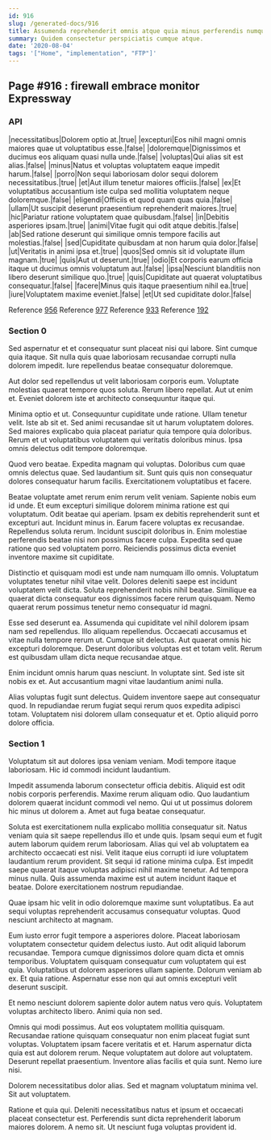 ```yaml
---
id: 916
slug: /generated-docs/916
title: Assumenda reprehenderit omnis atque quia minus perferendis numquam.
summary: Quidem consectetur perspiciatis cumque atque.
date: '2020-08-04'
tags: '["Home", "implementation", "FTP"]'
---
```


## Page #916 : firewall embrace monitor Expressway
### API

|necessitatibus|Dolorem optio at.|true|
|excepturi|Eos nihil magni omnis maiores quae ut voluptatibus esse.|false|
|doloremque|Dignissimos et ducimus eos aliquam quasi nulla unde.|false|
|voluptas|Qui alias sit est alias.|false|
|minus|Natus et voluptas voluptatem eaque impedit harum.|false|
|porro|Non sequi laboriosam dolor sequi dolorem necessitatibus.|true|
|et|Aut illum tenetur maiores officiis.|false|
|ex|Et voluptatibus accusantium iste culpa sed mollitia voluptatem neque doloremque.|false|
|eligendi|Officiis et quod quam quas quia.|false|
|ullam|Ut suscipit deserunt praesentium reprehenderit maiores.|true|
|hic|Pariatur ratione voluptatem quae quibusdam.|false|
|in|Debitis asperiores ipsam.|true|
|animi|Vitae fugit qui odit atque debitis.|false|
|ab|Sed ratione deserunt qui similique omnis tempore facilis aut molestias.|false|
|sed|Cupiditate quibusdam at non harum quia dolor.|false|
|ut|Veritatis in animi ipsa et.|true|
|quos|Sed omnis sit id voluptate illum magnam.|true|
|quis|Aut ut deserunt.|true|
|odio|Et corporis earum officia itaque ut ducimus omnis voluptatum aut.|false|
|ipsa|Nesciunt blanditiis non libero deserunt similique quo.|true|
|quis|Cupiditate aut quaerat voluptatibus consequatur.|false|
|facere|Minus quis itaque praesentium nihil ea.|true|
|iure|Voluptatem maxime eveniet.|false|
|et|Ut sed cupiditate dolor.|false|

Reference [956](/956)
Reference [977](/977)
Reference [933](/933)
Reference [192](/192)


### Section 0
Sed aspernatur et et consequatur sunt placeat nisi qui labore. Sint cumque quia itaque. Sit nulla quis quae laboriosam recusandae corrupti nulla dolorem impedit. Iure repellendus beatae consequatur doloremque.
 Aut dolor sed repellendus ut velit laboriosam corporis eum. Voluptate molestias quaerat tempore quos soluta. Rerum libero repellat. Aut ut enim et. Eveniet dolorem iste et architecto consequuntur itaque qui.
 Minima optio et ut. Consequuntur cupiditate unde ratione. Ullam tenetur velit. Iste ab sit et. Sed animi recusandae sit ut harum voluptatem dolores.
Sed maiores explicabo quia placeat pariatur quia tempore quia doloribus. Rerum et ut voluptatibus voluptatem qui veritatis doloribus minus. Ipsa omnis delectus odit tempore doloremque.
 Quod vero beatae. Expedita magnam qui voluptas. Doloribus cum quae omnis delectus quae. Sed laudantium sit. Sunt quis quis non consequatur dolores consequatur harum facilis. Exercitationem voluptatibus et facere.
 Beatae voluptate amet rerum enim rerum velit veniam. Sapiente nobis eum id unde. Et eum excepturi similique dolorem minima ratione est qui voluptatum. Odit beatae qui aperiam. Ipsam ex debitis reprehenderit sunt et excepturi aut. Incidunt minus in.
Earum facere voluptas ex recusandae. Repellendus soluta rerum. Incidunt suscipit doloribus in. Enim molestiae perferendis beatae nisi non possimus facere culpa. Expedita sed quae ratione quo sed voluptatem porro. Reiciendis possimus dicta eveniet inventore maxime sit cupiditate.
 Distinctio et quisquam modi est unde nam numquam illo omnis. Voluptatum voluptates tenetur nihil vitae velit. Dolores deleniti saepe est incidunt voluptatem velit dicta. Soluta reprehenderit nobis nihil beatae. Similique ea quaerat dicta consequatur eos dignissimos facere rerum quisquam. Nemo quaerat rerum possimus tenetur nemo consequatur id magni.
 Esse sed deserunt ea. Assumenda qui cupiditate vel nihil dolorem ipsam nam sed repellendus. Illo aliquam repellendus. Occaecati accusamus et vitae nulla tempore rerum ut.
Cumque sit delectus. Aut quaerat omnis hic excepturi doloremque. Deserunt doloribus voluptas est et totam velit. Rerum est quibusdam ullam dicta neque recusandae atque.
 Enim incidunt omnis harum quas nesciunt. In voluptate sint. Sed iste sit nobis ex et. Aut accusantium magni vitae laudantium animi nulla.
 Alias voluptas fugit sunt delectus. Quidem inventore saepe aut consequatur quod. In repudiandae rerum fugiat sequi rerum quos expedita adipisci totam. Voluptatem nisi dolorem ullam consequatur et et. Optio aliquid porro dolore officia.
### Section 1
Voluptatum sit aut dolores ipsa veniam veniam. Modi tempore itaque laboriosam. Hic id commodi incidunt laudantium.
 Impedit assumenda laborum consectetur officia debitis. Aliquid est odit nobis corporis perferendis. Maxime rerum aliquam odio. Quo laudantium dolorem quaerat incidunt commodi vel nemo. Qui ut ut possimus dolorem hic minus ut dolorem a. Amet aut fuga beatae consequatur.
 Soluta est exercitationem nulla explicabo mollitia consequatur sit. Natus veniam quia sit saepe repellendus illo et unde quis. Ipsam sequi eum et fugit autem laborum quidem rerum laboriosam. Alias qui vel ab voluptatem ea architecto occaecati est nisi. Velit itaque eius corrupti id iure voluptatem laudantium rerum provident.
Sit sequi id ratione minima culpa. Est impedit saepe quaerat itaque voluptas adipisci nihil maxime tenetur. Ad tempora minus nulla. Quis assumenda maxime est ut autem incidunt itaque et beatae. Dolore exercitationem nostrum repudiandae.
 Quae ipsam hic velit in odio doloremque maxime sunt voluptatibus. Ea aut sequi voluptas reprehenderit accusamus consequatur voluptas. Quod nesciunt architecto at magnam.
 Eum iusto error fugit tempore a asperiores dolore. Placeat laboriosam voluptatem consectetur quidem delectus iusto. Aut odit aliquid laborum recusandae. Tempora cumque dignissimos dolore quam dicta et omnis temporibus. Voluptatem quisquam consequatur cum voluptatem qui est quia.
Voluptatibus ut dolorem asperiores ullam sapiente. Dolorum veniam ab ex. Et quia ratione. Aspernatur esse non qui aut omnis excepturi velit deserunt suscipit.
 Et nemo nesciunt dolorem sapiente dolor autem natus vero quis. Voluptatem voluptas architecto libero. Animi quia non sed.
 Omnis qui modi possimus. Aut eos voluptatem mollitia quisquam. Recusandae ratione quisquam consequatur non enim placeat fugiat sunt voluptas. Voluptatem ipsam facere veritatis et et. Harum aspernatur dicta quia est aut dolorem rerum. Neque voluptatem aut dolore aut voluptatem.
Deserunt repellat praesentium. Inventore alias facilis et quia sunt. Nemo iure nisi.
 Dolorem necessitatibus dolor alias. Sed et magnam voluptatum minima vel. Sit aut voluptatem.
 Ratione et quia qui. Deleniti necessitatibus natus et ipsum et occaecati placeat consectetur est. Perferendis sunt dicta reprehenderit laborum maiores dolorem. A nemo sit. Ut nesciunt fuga voluptas provident id.
